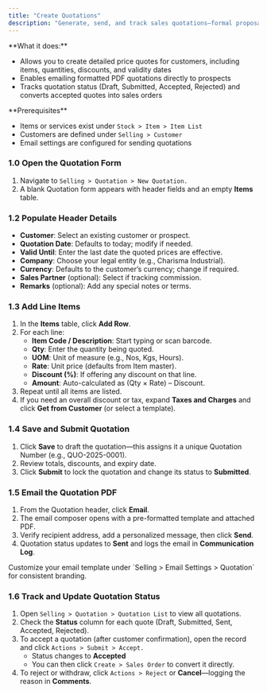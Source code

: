 ```yaml
---
title: "Create Quotations"
description: "Generate, send, and track sales quotations—formal proposals of products, prices, and terms—directly in the CGIC App to turn prospects into customers."
---
```


<Card title="Overview" icon="sparkles">
  **What it does:**

  - Allows you to create detailed price quotes for customers, including items, quantities, discounts, and validity dates
  - Enables emailing formatted PDF quotations directly to prospects
  - Tracks quotation status (Draft, Submitted, Accepted, Rejected) and converts accepted quotes into sales orders
</Card>

<Info>
  **Prerequisites**

  - Items or services exist under `Stock > Item > Item List`
  - Customers are defined under `Selling > Customer`
  - Email settings are configured for sending quotations
</Info>

### 1.0 Open the Quotation Form

1. Navigate to `Selling > Quotation > New Quotation.`
2. A blank Quotation form appears with header fields and an empty **Items** table.

### 1.2 Populate Header Details

- **Customer**: Select an existing customer or prospect.
- **Quotation Date**: Defaults to today; modify if needed.
- **Valid Until**: Enter the last date the quoted prices are effective.
- **Company**: Choose your legal entity (e.g., Charisma Industrial).
- **Currency**: Defaults to the customer’s currency; change if required.
- **Sales Partner** (optional): Select if tracking commission.
- **Remarks** (optional): Add any special notes or terms.

### 1.3 Add Line Items

1. In the **Items** table, click **Add Row**.
2. For each line:
   - **Item Code / Description**: Start typing or scan barcode.
   - **Qty**: Enter the quantity being quoted.
   - **UOM**: Unit of measure (e.g., Nos, Kgs, Hours).
   - **Rate**: Unit price (defaults from Item master).
   - **Discount (%)**: If offering any discount on that line.
   - **Amount**: Auto-calculated as (Qty × Rate) – Discount.
3. Repeat until all items are listed.
4. If you need an overall discount or tax, expand **Taxes and Charges** and click **Get from Customer** (or select a template).

### 1.4 Save and Submit Quotation

1. Click **Save** to draft the quotation—this assigns it a unique Quotation Number (e.g., QUO-2025-0001).
2. Review totals, discounts, and expiry date.
3. Click **Submit** to lock the quotation and change its status to **Submitted**.

### 1.5 Email the Quotation PDF

1. From the Quotation header, click **Email**.
2. The email composer opens with a pre-formatted template and attached PDF.
3. Verify recipient address, add a personalized message, then click **Send**.
4. Quotation status updates to **Sent** and logs the email in **Communication Log**.

<Tip>
  Customize your email template under `Selling > Email Settings > Quotation` for consistent branding.
</Tip>

### 1.6 Track and Update Quotation Status

1. Open `Selling > Quotation > Quotation List` to view all quotations.
2. Check the **Status** column for each quote (Draft, Submitted, Sent, Accepted, Rejected).
3. To accept a quotation (after customer confirmation), open the record and click `Actions > Submit > Accept.`
   - Status changes to **Accepted**
   - You can then click `Create > Sales Order` to convert it directly.
4. To reject or withdraw, click `Actions > Reject` or **Cancel**—logging the reason in **Comments**.